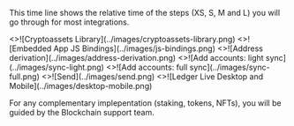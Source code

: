 
This time line shows the relative time of the steps (XS, S, M and L) you will go through for most integrations.

 <Cards> 
   <Card 
     image 
     arrow 
     title="Cryptoassets Library" 
     href="..coding/cryptoassets-library"> 
     <>![Cryptoassets Library](../images/cryptoassets-library.png)</> 
   </Card> 
   <Card 
     image 
     arrow 
     title="Embedded App JS Bindings" 
     href="..coding/js-bindings"> 
     <>![Embedded App JS Bindings](../images/js-bindings.png)</> 
   </Card> 
   <Card 
     image 
     arrow 
     title="Address derivation" 
     href="..coding/address-derivation"> 
     <>![Address derivation](../images/address-derivation.png)</> 
   </Card> 
   <Card 
     image 
     arrow 
     title="Add accounts: light sync" 
     href="..coding/light-sync"> 
     <>![Add accounts: light sync](../images/sync-light.png)</> 
   </Card>
   <Card 
     image 
     arrow 
     title="Add accounts: full sync" 
     href="..coding/sync"> 
     <>![Add accounts: full sync](../images/sync-full.png)</> 
   </Card>
   <Card 
     image 
     arrow 
     title="Send" 
     href="..coding/send"> 
     <>![Send](../images/send.png)</> 
   </Card>
   <Card 
     image 
     arrow 
     title="Ledger Live Desktop and Mobile" 
     href="..coding/desktop-mobile"> 
     <>![Ledger Live Desktop and Mobile](../images/desktop-mobile.png)</> 
   </Card>
 </Cards> 


For any complementary implepentation (staking, tokens, NFTs), you will be guided by the Blockchain support team. 

